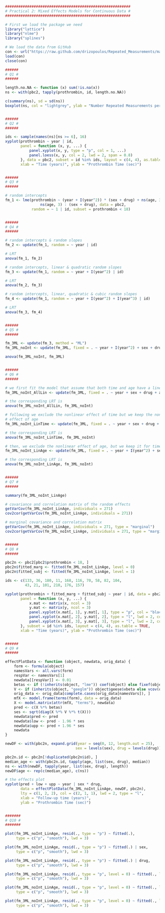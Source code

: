 ```r
#########################################################
# Practical 2: Mixed Effects Models for Continuous Data #
#########################################################

# First we load the package we need
library("lattice")
library("nlme")
library("splines")

# We load the data from GitHub
con <- url("https://raw.github.com/drizopoulos/Repeated_Measurements/master/Data.RData")
load(con)
close(con)

######
# Q1 #
######

length.no.NA <- function (x) sum(!is.na(x))
ns <- with(pbc2, tapply(prothrombin, id, length.no.NA))

c(summary(ns), sd = sd(ns))
boxplot(ns, col = "lightgrey", ylab = "Number Repeated Measurements per Patient")


######
# Q2 #
######

ids <- sample(names(ns)[ns >= 6], 16) 
xyplot(prothrombin ~ year | id,
       panel = function (x, y, ...) {
           panel.xyplot(x, y, type = "p", col = 1, ...)
           panel.loess(x, y, col = 2, lwd = 2, span = 0.8)
       }, data = pbc2, subset = id %in% ids, layout = c(4, 4), as.table = TRUE, 
       xlab = "Time (years)", ylab = "Prothrombin Time (sec)")


######
# Q3 #
######

# random intercepts
fm_1 <- lme(prothrombin ~ (year + I(year^2)) * (sex + drug) + ns(age, 3) + 
                ns(age, 3) : (sex + drug), data = pbc2, 
            random = ~ 1 | id, subset = prothrombin < 18)


######
# Q4 #
######

# random intercepts & random slopes
fm_2 <- update(fm_1, random = ~ year | id)

# LRT
anova(fm_1, fm_2)

# random intercepts, linear & quadratic random slopes
fm_3 <- update(fm_1, random = ~ year + I(year^2) | id)

# LRT
anova(fm_2, fm_3)

# random intercepts, linear, quadratic & cubic random slopes
fm_4 <- update(fm_1, random = ~ year + I(year^2) + I(year^3) | id)

# LRT
anova(fm_3, fm_4)


######
# Q5 #
######

fm_3ML <- update(fm_3, method = "ML")
fm_3ML_noInt <- update(fm_3ML, fixed = . ~ year + I(year^2) + sex + drug + ns(age, 3))

anova(fm_3ML_noInt, fm_3ML)


######
# Q6 #
######

# we first fit the model that assume that both time and age have a linear effect
fm_3ML_noInt_AllLin <- update(fm_3ML, fixed = . ~ year + sex + drug + age)

# the corresponding LRT is
anova(fm_3ML_noInt_AllLin, fm_3ML_noInt)

# following we exclude the nonlinear effect of time but we keep the nonlinear
# effect of age
fm_3ML_noInt_LinTime <- update(fm_3ML, fixed = . ~ year + sex + drug + ns(age, 3))

# the corresponding LRT is
anova(fm_3ML_noInt_LinTime, fm_3ML_noInt)

# then, we exclude the nonlinear effect of age, but we keep it for time
fm_3ML_noInt_LinAge <- update(fm_3ML, fixed = . ~ year + I(year^2) + sex + drug + age)

# the corresponding LRT is
anova(fm_3ML_noInt_LinAge, fm_3ML_noInt)


######
# Q7 #
######

summary(fm_3ML_noInt_LinAge)

# covariance and correlation matrix of the random effects
getVarCov(fm_3ML_noInt_LinAge, individuals = 271)
cov2cor(getVarCov(fm_3ML_noInt_LinAge, individuals = 271))

# marginal covariance and correlation matrix
getVarCov(fm_3ML_noInt_LinAge, individuals = 271, type = "marginal")
cov2cor(getVarCov(fm_3ML_noInt_LinAge, individuals = 271, type = "marginal")[[1]])


######
# Q8 #
######

pbc2n <- pbc2[pbc2$prothrombin < 18, ]
pbc2n$fitted_marg <- fitted(fm_3ML_noInt_LinAge, level = 0)
pbc2n$fitted_subj <- fitted(fm_3ML_noInt_LinAge, level = 1)

ids <- c(133, 36, 180, 11, 168, 116, 70, 58, 82, 104, 
         43, 21, 101, 210, 176, 157)

xyplot(prothrombin + fitted_marg + fitted_subj ~ year | id, data = pbc2n,
       panel = function (x, y, ...) {
           x.mat <- matrix(x, ncol = 3)
           y.mat <- matrix(y, ncol = 3)
           panel.xyplot(x.mat[, 1], y.mat[, 1], type = "p", col = "black")
           panel.xyplot(x.mat[, 2], y.mat[, 2], type = "l", lwd = 2, col = "red")
           panel.xyplot(x.mat[, 3], y.mat[, 3], type = "l", lwd = 2, col = "blue")
       }, subset = id %in% ids, layout = c(4, 4), as.table = TRUE, 
       xlab = "Time (years)", ylab = "Prothrombin Time (sec)")


######
# Q9 #
######

effectPlotData <- function (object, newdata, orig_data) {
    form <- formula(object)
    namesVars <- all.vars(form)
    respVar <- namesVars[1]
    newdata[[respVar]] <- 0.01
    betas <- if (!inherits(object, "lme")) coef(object) else fixef(object)
    V <- if (inherits(object, "geeglm")) object$geese$vbeta else vcov(object)
    orig_data <- orig_data[complete.cases(orig_data[namesVars]), ]
    mfX <- model.frame(terms(form), data = orig_data)
    X <- model.matrix(attr(mfX, "terms"), newdata)
    pred <- c(X %*% betas)
    ses <- sqrt(diag(X %*% V %*% t(X)))
    newdata$pred <- pred
    newdata$low <- pred - 1.96 * ses
    newdata$upp <- pred + 1.96 * ses
    newdata
}

newDF <- with(pbc2n, expand.grid(year = seq(0, 12, length.out = 25),
                                sex = levels(sex), drug = levels(drug)))

pbc2n.id <- pbc2n[!duplicated(pbc2n$id), ]
median_age <- with(pbc2n.id, tapply(age, list(sex, drug), median))
ns <- with(newDF, tapply(year, list(sex, drug), length))
newDF$age <- rep(c(median_age), c(ns))

# the effects plot
xyplot(pred + low + upp ~ year | sex * drug,
       data = effectPlotData(fm_3ML_noInt_LinAge, newDF, pbc2n), 
       lty = c(1, 2, 2), col = c(2, 1, 1), lwd = 2, type = "l",
       xlab = "Follow-up time (years)",
       ylab = "Prothrombin Time (sec)")


#######
# Q10 #
#######

plot(fm_3ML_noInt_LinAge, resid(., type = "p") ~ fitted(.), 
     type = c("p", "smooth"), lwd = 3)

plot(fm_3ML_noInt_LinAge, resid(., type = "p") ~ fitted(.) | sex, 
     type = c("p", "smooth"), lwd = 3)

plot(fm_3ML_noInt_LinAge, resid(., type = "p") ~ fitted(.) | drug, 
     type = c("p", "smooth"), lwd = 3)

plot(fm_3ML_noInt_LinAge, resid(., type = "p", level = 0) ~ fitted(., level = 0), 
     type = c("p", "smooth"), lwd = 3)

plot(fm_3ML_noInt_LinAge, resid(., type = "p", level = 0) ~ fitted(., level = 0) | sex, 
     type = c("p", "smooth"), lwd = 3)

plot(fm_3ML_noInt_LinAge, resid(., type = "p", level = 0) ~ fitted(., level = 0) | drug, 
     type = c("p", "smooth"), lwd = 3)
```

